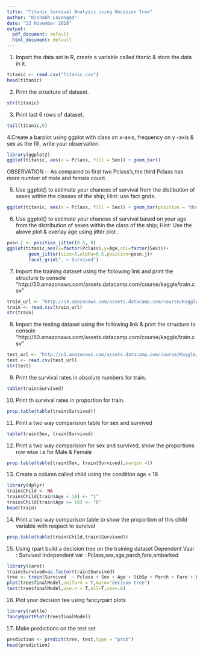 ```yaml
---
title: "Titanic Survival Analysis using Decision Tree"
author: "Rishabh Lavangad"
date: "23 November 2018"
output:
  pdf_document: default
  html_document: default
---
```


1. Import the data set in R, create a variable called titanic & store the data in it.
```r
titanic <- read.csv("Titanic.csv")
head(titanic)
```

2. Print the structure of dataset. 
```r
str(titanic)
```

3. Print last 6 rows of dataset.
```r
tail(titanic,6)
```

4.Create a barplot using ggplot with class on x-axis, frequency on y -axis & sex as the fill, write your observation. 

```r
library(ggplot2)
ggplot(titanic, aes(x = Pclass, fill = Sex)) + geom_bar()
```

OBSERVATION :-
As compared to first two Pclass's,the third Pclass has more number of male
and female count.


5. Use ggplot() to estimate your chances of servival from the distibution of sexes within the classes of the ship; Hint: use fact grids.
```r
ggplot(titanic, aes(x = Pclass, fill = Sex)) + geom_bar(position = "dodge") + facet_grid(~Survived)
```

6. Use ggplot() to estimate your chances of survival based on your age from the distribution of sexes within the class of the ship; Hint: Use the above plot & overlay age using jitter plot .
```r
posn.j <- position_jitter(0.5, 0)
ggplot(titanic,aes(x=factor(Pclass),y=Age,col=factor(Sex)))+
        geom_jitter(size=3,alpha=0.5,position=posn.j)+
        facet_grid(". ~ Survived")
```

7. Import the training dataset using the following link and print the structure to console "http://50.amazonaws.com/assets.datacamp.com/course/kaggle/train.csv"
```r
train_url <- "http://s3.amazonaws.com/assets.datacamp.com/course/Kaggle/train.csv"
train <- read.csv(train_url)
str(train)
```

8. Import the testing dataset using the following link & print the structure to console "http://50.amazonaws.com/assets.datacamp.com/course/kaggle/train.csv"
```r
test_url <- "http://s3.amazonaws.com/assets.datacamp.com/course/Kaggle/test.csv"
test <- read.csv(test_url)
str(test)
```

9. Print the survival rates in absolute numbers for train.
```r
table(train$Survived)
```

10. Print th survival rates in proportion for train.
```r
prop.table(table(train$Survived))
```

11. Print a two way comparision table for sex and survived
```r
table(train$Sex, train$Survived)
```

12. Print a two way comparision for sex and survived, show the proportions row wise i.e for Male & Female
```r
prop.table(table(train$Sex, train$Survived),margin =1)
```

13. Create a column called child using the condition age < 18 
```r
library(dplyr)
train$Child <- NA
train$Child[train$Age < 18] <- "1"
train$Child[train$Age >= 18] <- "0"
head(train)
```

14. Print a two way comparison table to show the proportion of this child variable with respect to survival
```r
prop.table(table(train$Child,train$Survived))
```

15. Using rpart build a decision tree on the training dataset 
Dependent Vaar : Survived 
Independent var : Pclass,sex,age,parch,fare,embarked

```r
library(caret)
train$Survived=as.factor(train$Survived)
tree <- train(Survived  ~ Pclass + Sex + Age + SibSp + Parch + Fare + Embarked, data = train, method = "rpart", na.action = na.exclude)
plot(tree$finalModel,uniform = T,main="decison tree")
text(tree$finalModel,use.n = T,all=T,cex=.8)
```


16. Plot your decision tee using fancyrpart plots
```r
library(rattle)
fancyRpartPlot(tree$finalModel)
```

17. Make predictions on the test set
```r
prediction <- predict(tree, test,type = "prob")
head(prediction)
```